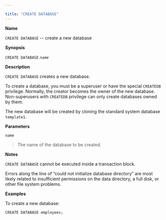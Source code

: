 ---

title: "CREATE DATABASE"
---

<div id="create_database" class="registered_link"></div>

**Name**

`CREATE DATABASE` -- create a new database

**Synopsis**

`CREATE DATABASE` *`name`*

**Description**

`CREATE DATABASE` creates a new database.

To create a database, you must be a superuser or have the special `CREATEDB` privilege. Normally, the creator becomes the owner of the new database. Non-superusers with `CREATEDB` privilege can only create databases owned by them.

The new database will be created by cloning the standard system database `template1`.

**Parameters**

*`name`*

> The name of the database to be created.

**Notes**

`CREATE DATABASE` cannot be executed inside a transaction block.

Errors along the line of “could not initialize database directory” are most likely related to insufficient permissions on the data directory, a full disk, or other file system problems.

**Examples**

To create a new database:

```
CREATE DATABASE employees;
```


